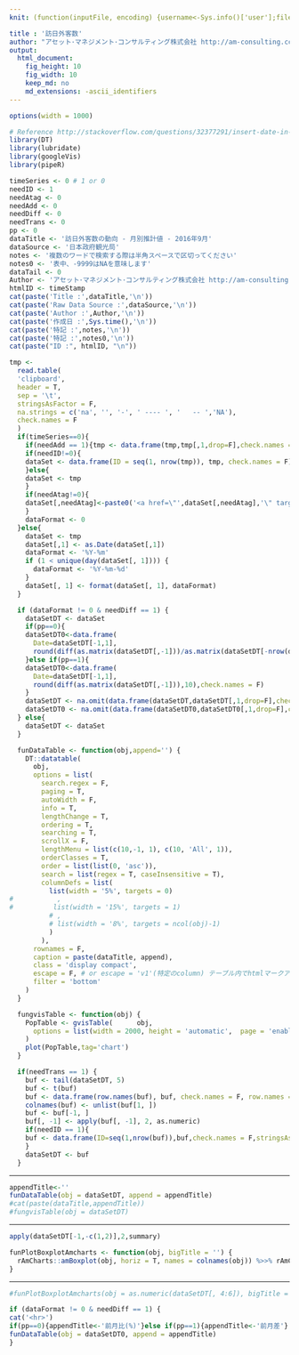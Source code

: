 ```yaml
---
knit: (function(inputFile, encoding) {username<-Sys.info()['user'];fileName<-'defaultPath.csv';pathToFile <-paste0('C:/Users/', username,'/Desktop/pathToCSV/');setwd(pathToFile);buf0<-read.csv(fileName,header = F,skip = 0,stringsAsFactor = F,check.names = F,fileEncoding = 'utf-8');timeStamp<-format(Sys.time(),'%Y%m%d%H%M%S');rmarkdown::render(inputFile, encoding = encoding, output_file = paste0('C:/Users/',username,buf0[2,1],'charts/','am-consulting.co.jp-',timeStamp,'.html')) })

title : '訪日外客数'
author: "アセット･マネジメント･コンサルティング株式会社 http://am-consulting.co.jp"
output: 
  html_document:
    fig_height: 10
    fig_width: 10
    keep_md: no
    md_extensions: -ascii_identifiers 
---
```

<link href="http://knowledgevault.saecanet.com/components/rmarkdown-html.css" rel="stylesheet">
<style>
.main-container {
	max-width: 1100px;
	margin-left: auto;
	margin-right: auto;
}
</style>

```r
options(width = 1000)
```

```r
# Reference http://stackoverflow.com/questions/32377291/insert-date-in-filename-while-knitting-document-using-rstudio-knit-button
library(DT)
library(lubridate)
library(googleVis)
library(pipeR)
```

```r
timeSeries <- 0 # 1 or 0
needID <- 1
needAtag <- 0
needAdd <- 0
needDiff <- 0
needTrans <- 0
pp <- 0
dataTitle <- '訪日外客数の動向 - 月別推計値 - 2016年9月'
dataSource <- '日本政府観光局'
notes <- '複数のワードで検索する際は半角スペースで区切ってください'
notes0 <- '表中、-9999はNAを意味します'
dataTail <- 0 
Author <- 'アセット･マネジメント･コンサルティング株式会社 http://am-consulting.co.jp'
htmlID <- timeStamp
cat(paste('Title :',dataTitle,'\n'))
cat(paste('Raw Data Source :',dataSource,'\n'))
cat(paste('Author :',Author,'\n'))
cat(paste('作成日 :',Sys.time(),'\n'))
cat(paste('特記 :',notes,'\n'))
cat(paste('特記 :',notes0,'\n'))
cat(paste("ID :", htmlID, "\n"))
```

```r
tmp <-
  read.table(
  'clipboard',
  header = T,
  sep = '\t',
  stringsAsFactor = F,
  na.strings = c('na', '', '-', ' ---- ', '   -- ','NA'),
  check.names = F
  )
  if(timeSeries==0){
    if(needAdd == 1){tmp <- data.frame(tmp,tmp[,1,drop=F],check.names = F)}
    if(needID!=0){
    dataSet <- data.frame(ID = seq(1, nrow(tmp)), tmp, check.names = F)
    }else{
    dataSet <- tmp
    }
    if(needAtag!=0){
    dataSet[,needAtag]<-paste0('<a href=\"',dataSet[,needAtag],'\" target=\"_blank\">Link</a>')
    }
    dataFormat <- 0
  }else{
    dataSet <- tmp
    dataSet[,1] <- as.Date(dataSet[,1])
    dataFormat <- '%Y-%m'
    if (1 < unique(day(dataSet[, 1]))) {
      dataFormat <- '%Y-%m-%d'
    }
    dataSet[, 1] <- format(dataSet[, 1], dataFormat)
  }

  if (dataFormat != 0 & needDiff == 1) {
    dataSetDT <- dataSet
    if(pp==0){
    dataSetDT0<-data.frame(
      Date=dataSetDT[-1,1],  
      round(diff(as.matrix(dataSetDT[,-1]))/as.matrix(dataSetDT[-nrow(dataSetDT),-1])*100,2),check.names = F)
    }else if(pp==1){
    dataSetDT0<-data.frame(
      Date=dataSetDT[-1,1],  
      round(diff(as.matrix(dataSetDT[,-1])),10),check.names = F)
    }
    dataSetDT <- na.omit(data.frame(dataSetDT,dataSetDT[,1,drop=F],check.names = F))
    dataSetDT0 <- na.omit(data.frame(dataSetDT0,dataSetDT0[,1,drop=F],check.names = F))
  } else{
    dataSetDT <- dataSet
  }
```

```r
  funDataTable <- function(obj,append='') {
    DT::datatable(
      obj,
      options = list(
        search.regex = F,
        paging = T,
        autoWidth = F,
        info = T,
        lengthChange = T,
        ordering = T,
        searching = T,
        scrollX = F,
        lengthMenu = list(c(10,-1, 1), c(10, 'All', 1)),
        orderClasses = T,
        order = list(list(0, 'asc')),
        search = list(regex = T, caseInsensitive = T),
        columnDefs = list(
          list(width = '5%', targets = 0)
#           ,
#          list(width = '15%', targets = 1)
          # ,
          # list(width = '8%', targets = ncol(obj)-1)
          )
        ),
      rownames = F,
      caption = paste(dataTitle, append),
      class = 'display compact',
      escape = F, # or escape = 'v1'(特定のcolumn) テーブル内でhtmlマークアップする場合に必須 
      filter = 'bottom'
    )
  }
```

```r
  fungvisTable <- function(obj) {
    PopTable <- gvisTable(      obj, 
      options = list(width = 2000, height = 'automatic',  page = 'enable' ,  pageSize=25)
    )
    plot(PopTable,tag='chart')
  }  
```

```r
  if(needTrans == 1) {
    buf <- tail(dataSetDT, 5)
    buf <- t(buf)
    buf <- data.frame(row.names(buf), buf, check.names = F, row.names = NULL)
    colnames(buf) <- unlist(buf[1, ])
    buf <- buf[-1, ]
    buf[, -1] <- apply(buf[, -1], 2, as.numeric)
    if(needID == 1){
    buf <- data.frame(ID=seq(1,nrow(buf)),buf,check.names = F,stringsAsFactors = F)  
    }
    dataSetDT <- buf
  }
```
<hr>
```r
appendTitle<-''
funDataTable(obj = dataSetDT, append = appendTitle)
#cat(paste(dataTitle,appendTitle))
#fungvisTable(obj = dataSetDT)
```
<hr>
```r
apply(dataSetDT[-1,-c(1,2)],2,summary)
```

```r
funPlotBoxplotAmcharts <- function(obj, bigTitle = '') {
  rAmCharts::amBoxplot(obj, horiz = T, names = colnames(obj)) %>>% rAmCharts::amOptions(theme = "none" , main = bigTitle)
}
```
<hr>
```r
#funPlotBoxplotAmcharts(obj = as.numeric(dataSetDT[, 4:6]), bigTitle = paste0(dataTitle, ' - 基本統計量'))
```

```r
if (dataFormat != 0 & needDiff == 1) {
cat('<hr>')
if(pp==0){appendTitle<-'前月比(%)'}else if(pp==1){appendTitle<-'前月差'}
funDataTable(obj = dataSetDT0, append = appendTitle)
}
```